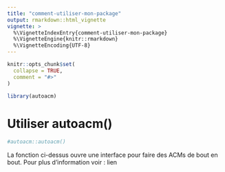 ```yaml
---
title: "comment-utiliser-mon-package"
output: rmarkdown::html_vignette
vignette: >
  %\VignetteIndexEntry{comment-utiliser-mon-package}
  %\VignetteEngine{knitr::rmarkdown}
  %\VignetteEncoding{UTF-8}
---
```


```r
knitr::opts_chunk$set(
  collapse = TRUE,
  comment = "#>"
)
```

```r
library(autoacm)
```


# Utiliser autoacm()

```r
#autoacm::autoacm()
```

La fonction ci-dessus ouvre une interface pour faire des ACMs de bout en bout.
Pour plus d'information voir : lien


